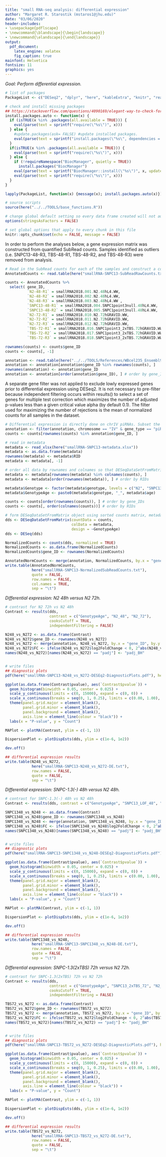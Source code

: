 ```yaml
---
title: "small RNA-seq analysis: differential expression"
author: "Margaret R. Starostik (mstaros1@jhu.edu)"
date: "03/06/2020"
header-includes:
- \usepackage{pdflscape}
- \newcommand{\blandscape}{\begin{landscape}}
- \newcommand{\elandscape}{\end{landscape}}
output:
  pdf_document:
    latex_engine: xelatex
    fig_caption: true
mainfont: Helvetica
fontsize: 11
graphics: yes
---
```



*Goal: Perform differential expression.*
```r
# list of packages
PackageList <- c("DESeq2", "dplyr", "here", "kableExtra", "knitr", "readxl")

# check and install missing packages
## https://stackoverflow.com/questions/4090169/elegant-way-to-check-for-missing-packages-and-install-them
install.packages.auto <- function(x) { 
  if (isTRUE(x %in% .packages(all.available = TRUE))) { 
    eval(parse(text = sprintf("require(\"%s\")", x)))
  } else { 
    #update.packages(ask= FALSE) #update installed packages.
    eval(parse(text = sprintf("install.packages(\"%s\", dependencies = TRUE)", x)))
  }
  if(isTRUE(x %in% .packages(all.available = TRUE))) { 
    eval(parse(text = sprintf("require(\"%s\")", x)))
  } else {
    if (!requireNamespace("BiocManager", quietly = TRUE))
      install.packages("BiocManager")
    eval(parse(text = sprintf("BiocManager::install(\"%s\")", x, update = FALSE)))
    eval(parse(text = sprintf("require(\"%s\")", x)))
  }
}

lapply(PackageList, function(x) {message(x); install.packages.auto(x)})

# source scripts
source(here("../../TOOLS/base_functions.R"))

# change global default setting so every data frame created will not auto-convert to factors unless explicitly instructed
options(stringsAsFactors = FALSE)

# set global options that apply to every chunk in this file
knitr::opts_chunk$set(echo = FALSE, message = FALSE)
```


In order to perform the analyses below, a gene expression matrix was constructed from quantified SubRead counts.
Samples identified as outliers (i.e. SNPC13-48-R3, TBS-48-R1, TBS-48-R2, and TBS-48-R3) were removed from analysis.
```r
# Read in the SubRead counts for each of the samples and construct a counts matrix.
AnnotatedCounts <- read.table(here("smallRNA-SNPC13-SubReadRawCounts.txt"), header = TRUE)

counts <- AnnotatedCounts %>% 
  select( gene_ID,
          `N2-48-R1` = smallRNA2018.001.N2.48hL4.WW,
          `N2-48-R2` = smallRNA2018.002.N2.48hL4.WW,
          `N2-48-R3` = smallRNA2018.003.N2.48hL4.WW ,
          `SNPC13-48-R1` = smallRNA2018.004.SNPC1point3null.48hL4.WW, 
          `SNPC13-48-R2` = smallRNA2018.005.SNPC1point3null.48hL4.WW,
          `N2-72-R1` = smallRNA2018.010.N2.72hGRAVID.WW,
          `N2-72-R2` = smallRNA2018.011.N2.72hGRAVID.WW,
          `N2-72-R3` = smallRNA2018.012.N2.72hGRAVID.WW,
          `TBS-72-R1` = smallRNA2018.016.SNPC1point3_2xTBS.72hGRAVID.WW,
          `TBS-72-R2` = smallRNA2018.017.SNPC1point3_2xTBS.72hGRAVID.WW,
          `TBS-72-R3` = smallRNA2018.018.SNPC1point3_2xTBS.72hGRAVID.WW) 

rownames(counts) <- counts$gene_ID
counts <- counts[, -1]
```


```r
annotation <- read.table(here("../../TOOLS/References/WBcel235_Ensembl97.269/WBcel235_BioMart_GeneAnnotation_Addendum.txt"), header = TRUE)
annotation <- annotation[annotation$gene_ID %in% rownames(counts), ]
rownames(annotation) <- annotation$gene_ID
annotation <- annotation[order(annotation$gene_ID), ] # order by gene_IDs
```


A separate gene filter was not applied to exclude lowly expressed genes prior to differential expression using DESeq2. It is not necessary to pre-filter because independent filtering occurs within results() to select a set of genes for multiple test correction which maximizes the number of adjusted p-values less than a given critical value alpha (by default 0.1). The filter used for maximizing the number of rejections is the mean of normalized counts for all samples in the dataset. 
```r
# Differential expression is directly done on chrIV piRNAs. Subset the annotation and counts matrix for chrIV piRNAs
annotation <- filter(annotation, chromosome == "IV" & gene_type == "piRNA")
counts <- counts[rownames(counts) %in% annotation$gene_ID, ]

# read in metadata
metadata <- read_xlsx(here("smallRNA-SNPC13-metadata.xlsx"))
metadata <- as.data.frame(metadata)
rownames(metadata) <- metadata$RID
metadata <- metadata[, -1]

# order all data by rownames and colnames so that DESeqDataSetFromMatrix object is properly ordered
metadata <- metadata[rownames(metadata) %in% colnames(counts), ]
metadata <- metadata[order(rownames(metadata)), ] # order by RIDs

metadata$Genotype <- factor(metadata$genotype, levels = c("N2", "SNPC13_LOF", "SNPC13_2xTBS"))
metadata$GenotypeAge <- paste0(metadata$genotype, "_", metadata$age)

counts <- counts[order(rownames(counts)), ] # order by gene_IDs
counts <- counts[, order(colnames(counts))] # order by RIDs

# form DESeqDataSetFromMatrix object using sorted counts matrix, metadata information, and gene annotation
dds <- DESeqDataSetFromMatrix(countData = counts,
                              colData = metadata,
                              design = ~GenotypeAge)
dds <- DESeq(dds)
```


```r
NormalizedCounts <- counts(dds, normalized = TRUE)
NormalizedCounts <- as.data.frame(NormalizedCounts)
NormalizedCounts$gene_ID <- rownames(NormalizedCounts)

AnnotatedNormCounts <- merge(annotation, NormalizedCounts, by.x = "gene_ID", by.y = "gene_ID")
write.table(AnnotatedNormCounts, 
            here("smallRNA-SNPC13-NormalizedSubReadCounts.txt"), 
            quote = FALSE, 
            row.names = FALSE, 
            col.names = TRUE, 
            sep = "\t")
```


*Differential expression: N2 48h versus N2 72h.*
```r
# contrast for N2 72h vs N2 48h
Contrast <- results(dds, 
                    contrast = c("GenotypeAge", "N2_48", "N2_72"), 
                    cooksCutoff = TRUE, 
                    independentFiltering = FALSE)

N248_vs_N272 <- as.data.frame(Contrast)
N248_vs_N272$gene_ID <- rownames(N248_vs_N272)
N248_vs_N272 <- merge(annotation, N248_vs_N272, by.x = "gene_ID", by.y = "gene_ID")
N248_vs_N272$FC <- ifelse(N248_vs_N272$log2FoldChange < 0, 2^abs(N248_vs_N272$log2FoldChange) * -1, 2^N248_vs_N272$log2FoldChange)
names(N248_vs_N272)[names(N248_vs_N272) == "padj"] <- "padj_BH"


# write files
## diagnostic plots
pdf(here("smallRNA-SNPC13-N248_vs_N272-DESEq2-DiagnosticPlots.pdf"), height = 4, width = 5)

ggplot(as.data.frame(Contrast$pvalue), aes(`Contrast$pvalue`)) + 
  geom_histogram(binwidth = 0.05, center = 0.025) + 
  scale_y_continuous(limits = c(0, 15000), expand = c(0, 0)) + 
  scale_x_continuous(breaks = seq(0, 1, 0.25), limits = c(0.00, 1.00), expand = c(0, 0)) +
  theme(panel.grid.major = element_blank(), 
        panel.grid.minor = element_blank(), 
        panel.background = element_blank(), 
        axis.line = element_line(colour = "black")) +
  labs(x = "P-value", y = "Count")

MAPlot <- plotMA(Contrast, ylim = c(-1, 1))

DispersionPlot <- plotDispEsts(dds, ylim = c(1e-6, 1e2))

dev.off()

## differential expression results
write.table(N248_vs_N272, 
            here("smallRNA-SNPC13-N248_vs_N272-DE.txt"), 
            row.names = FALSE, 
            quote = FALSE, 
            sep = "\t")
```


*Differential expression: SNPC-1.3(-) 48h versus N2 48h.*
```r
# contrast for SNPC-1.3(-) 48h vs N2 48h
Contrast <- results(dds, contrast = c("GenotypeAge", "SNPC13_LOF_48", "N2_48"), cooksCutoff = TRUE, independentFiltering = FALSE)

SNPC1348_vs_N248 <- as.data.frame(Contrast)
SNPC1348_vs_N248$gene_ID <- rownames(SNPC1348_vs_N248)
SNPC1348_vs_N248 <- merge(annotation, SNPC1348_vs_N248, by.x = "gene_ID", by.y = "gene_ID")
SNPC1348_vs_N248$FC <- ifelse(SNPC1348_vs_N248$log2FoldChange < 0, 2^abs(SNPC1348_vs_N248$log2FoldChange) * -1, 2^SNPC1348_vs_N248$log2FoldChange)
names(SNPC1348_vs_N248)[names(SNPC1348_vs_N248) == "padj"] <- "padj_BH"


# write files
## diagnostic plots
pdf(here("smallRNA-SNPC13-SNPC1348_vs_N248-DESEq2-DiagnosticPlots.pdf"), height = 4, width = 5)

ggplot(as.data.frame(Contrast$pvalue), aes(`Contrast$pvalue`)) + 
  geom_histogram(binwidth = 0.05, center = 0.025) + 
  scale_y_continuous(limits = c(0, 15000), expand = c(0, 0)) + 
  scale_x_continuous(breaks = seq(0, 1, 0.25), limits = c(0.00, 1.00), expand = c(0, 0)) +
  theme(panel.grid.major = element_blank(), 
        panel.grid.minor = element_blank(), 
        panel.background = element_blank(), 
        axis.line = element_line(colour = "black")) +
  labs(x = "P-value", y = "Count")

MAPlot <- plotMA(Contrast, ylim = c(-1, 1))

DispersionPlot <- plotDispEsts(dds, ylim = c(1e-6, 1e2))

dev.off()

## differential expression results
write.table(SNPC1348_vs_N248, 
            here("smallRNA-SNPC13-SNPC1348_vs_N248-DE.txt"), 
            row.names = FALSE, 
            quote = FALSE, 
            sep = "\t")
```


*Differential expression: SNPC-1.3(2xTBS) 72h versus N2 72h.*
```r
# contrast for SNPC-1.3(2xTBS) 72h vs N2 72h
Contrast <- results(dds, 
                    contrast = c("GenotypeAge", "SNPC13_2xTBS_72", "N2_72"), 
                    cooksCutoff = TRUE, 
                    independentFiltering = FALSE)

TBS72_vs_N272 <- as.data.frame(Contrast)
TBS72_vs_N272$gene_ID <- rownames(TBS72_vs_N272)
TBS72_vs_N272 <- merge(annotation, TBS72_vs_N272, by.x = "gene_ID", by.y = "gene_ID")
TBS72_vs_N272$FC <- ifelse(TBS72_vs_N272$log2FoldChange < 0, 2^abs(TBS72_vs_N272$log2FoldChange) * -1, 2^TBS72_vs_N272$log2FoldChange)
names(TBS72_vs_N272)[names(TBS72_vs_N272) == "padj"] <- "padj_BH"


# write files
## diagnostic plots
pdf(here("smallRNA-SNPC13-TBS72_vs_N272-DESEq2-DiagnosticPlots.pdf"), height = 4, width = 5)

ggplot(as.data.frame(Contrast$pvalue), aes(`Contrast$pvalue`)) + 
  geom_histogram(binwidth = 0.05, center = 0.025) + 
  scale_y_continuous(limits = c(0, 15000), expand = c(0, 0)) + 
  scale_x_continuous(breaks = seq(0, 1, 0.25), limits = c(0.00, 1.00), expand = c(0, 0)) +
  theme(panel.grid.major = element_blank(), 
        panel.grid.minor = element_blank(), 
        panel.background = element_blank(), 
        axis.line = element_line(colour = "black")) +
  labs(x = "P-value", y = "Count")

MAPlot <- plotMA(Contrast, ylim = c(-1, 1))

DispersionPlot <- plotDispEsts(dds, ylim = c(1e-6, 1e2))

dev.off()

## differential expression results
write.table(TBS72_vs_N272, 
            here("smallRNA-SNPC13-TBS72_vs_N272-DE.txt"), 
            row.names = FALSE, 
            quote = FALSE, 
            sep = "\t")
```